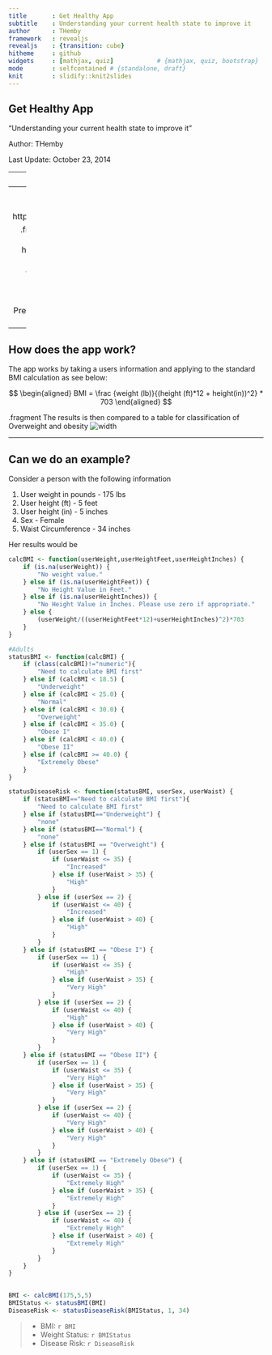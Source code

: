```yaml
---
title       : Get Healthy App
subtitle    : Understanding your current health state to improve it
author      : THemby
framework   : revealjs    
revealjs    : {transition: cube}
hitheme     : github
widgets     : [mathjax, quiz]            # {mathjax, quiz, bootstrap}
mode        : selfcontained # {standalone, draft}
knit        : slidify::knit2slides
--- 
```

## Get Healthy App 

<q>Understanding your current health state to improve it</q>

Author: THemby

Last Update: October 23, 2014

--- 
## Why do I need to know My BMI?

<p><font size="6">Body mass index (BMI) is a number calculated from your height and weight. Research has shown that correlates to body fat. By understanding your BMI it is possible to know if you are at risk for certain diseases. While this is not a diagnostic tool it can and should prompt changes in lifestyle or a discussion with a healthcare provider.</font></p>

<p><font size="6">While BMI is not always a perfect indicator of health status, i.e. women will tend to have higher body fat than men, it is a starting point.</font></p>

<font size="3">Citations:

Centers for Disease Control and Prevention (CDC) 
<p>http://www.cdc.gov/healthyweight/assessing/bmi/adult_bmi/index.html</p>

National Institute for Health (NIH) 
<p>http://www.nhlbi.nih.gov/health/educational/lose_wt/BMI/bmi_dis.htm</p>
 </font>


--- 
## How do I access and use the App?

To access the app go to: http://themby528.shinyapps.io/GetHealthy

.fragment The user will go to the website and provide their weight (in pounds), height (in feet and inches), sex, and wait size (selection dependent on sex). The app will then provide the user with their BMI, weight status,and disease risk. All  and tables have been pulled from the Centers for Disease Control and Prevention (CDC) and National institute for Health (NIH).

--- 
## How does the app work?

The app works by taking a users information and applying to the standard BMI calculation as see below:

$$
\begin{aligned}
BMI = \frac {weight (lb)}{(height (ft)*12 + height(in))^2} * 703
\end{aligned}
$$ 


.fragment The results is then compared to a table for classification of Overweight and obesity ![width](Capture.PNG)

---
## Can we do an example?

Consider a person with the following information

1. User weight in pounds - 175 lbs
2. User height (ft) - 5 feet
3. User height (in) - 5 inches
4. Sex - Female
5. Waist Circumference - 34 inches

Her results would be

```r
calcBMI <- function(userWeight,userHeightFeet,userHeightInches) {
    if (is.na(userWeight)) {
        "No weight value."
    } else if (is.na(userHeightFeet)) {
        "No Height Value in Feet."
    } else if (is.na(userHeightInches)) {
        "No Height Value in Inches. Please use zero if appropriate."
    } else {
        (userWeight/((userHeightFeet*12)+userHeightInches)^2)*703
    }
}

#Adults
statusBMI <- function(calcBMI) {
    if (class(calcBMI)!="numeric"){
        "Need to calculate BMI first"
    } else if (calcBMI < 18.5) {
        "Underweight"
    } else if (calcBMI < 25.0) {
        "Normal"
    } else if (calcBMI < 30.0) {
        "Overweight"
    } else if (calcBMI < 35.0) {
        "Obese I"
    } else if (calcBMI < 40.0) {
        "Obese II"
    } else if (calcBMI >= 40.0) {
        "Extremely Obese"
    }
}

statusDiseaseRisk <- function(statusBMI, userSex, userWaist) {
    if (statusBMI=="Need to calculate BMI first"){
        "Need to calculate BMI first"
    } else if (statusBMI=="Underweight") {
        "none"
    } else if (statusBMI=="Normal") {
        "none"
    } else if (statusBMI == "Overweight") {
        if (userSex == 1) {
            if (userWaist <= 35) {
                "Increased"
            } else if (userWaist > 35) {
                "High"
            }
        } else if (userSex == 2) {
            if (userWaist <= 40) {
                "Increased"
            } else if (userWaist > 40) {
                "High"
            }
        }
    } else if (statusBMI == "Obese I") {
        if (userSex == 1) {
            if (userWaist <= 35) {
                "High"
            } else if (userWaist > 35) {
                "Very High"
            }
        } else if (userSex == 2) {
            if (userWaist <= 40) {
                "High"
            } else if (userWaist > 40) {
                "Very High"
            }
        }
    } else if (statusBMI == "Obese II") {
        if (userSex == 1) {
            if (userWaist <= 35) {
                "Very High"
            } else if (userWaist > 35) {
                "Very High"
            }
        } else if (userSex == 2) {
            if (userWaist <= 40) {
                "Very High"
            } else if (userWaist > 40) {
                "Very High"
            }
        }
    } else if (statusBMI == "Extremely Obese") {
        if (userSex == 1) {
            if (userWaist <= 35) {
                "Extremely High"
            } else if (userWaist > 35) {
                "Extremely High"
            }
        } else if (userSex == 2) {
            if (userWaist <= 40) {
                "Extremely High"
            } else if (userWaist > 40) {
                "Extremely High"
            }
        }
    }
}
 

BMI <- calcBMI(175,5,5)
BMIStatus <- statusBMI(BMI)
DiseaseRisk <- statusDiseaseRisk(BMIStatus, 1, 34)
```

> - BMI: `r BMI`
> - Weight Status: `r BMIStatus`
> - Disease Risk: `r DiseaseRisk`





